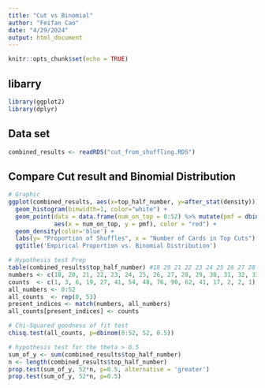 ```yaml
---
title: "Cut vs Binomial"
author: "Feifan Cao"
date: "4/29/2024"
output: html_document
---
```


```r
knitr::opts_chunk$set(echo = TRUE)
```

## libarry

```r
library(ggplot2)
library(dplyr)
```

## Data set

```r
combined_results <- readRDS("cut_from_shuffling.RDS")
```

## Compare Cut result and Binomial Distribution
```r
# Graphic
ggplot(combined_results, aes(x=top_half_number, y=after_stat(density))) +
  geom_histogram(binwidth=1, color="white") +
  geom_point(data = data.frame(num_on_top = 0:52) %>% mutate(pmf = dbinom(num_on_top, 52, 0.5)),
             aes(x = num_on_top, y = pmf), color = "red") +
  geom_density(color='blue') +
  labs(y= "Proportion of Shuffles", x = "Number of Cards in Top Cuts") +
  ggtitle('Empirical Proportion vs. Binomial Distribution')

# Hypothesis test Prep
table(combined_results$top_half_number) #18 20 21 22 23 24 25 26 27 28 29 30 31 32 33 38 /  1  3  6 19 27 41 54 48 76 90 62 41 17  2  2  1 
numbers <- c(18, 20, 21, 22, 23, 24, 25, 26, 27, 28, 29, 30, 31, 32, 33, 38)
counts  <- c(1, 3, 6, 19, 27, 41, 54, 48, 76, 90, 62, 41, 17, 2, 2, 1)
all_numbers <- 0:52
all_counts  <- rep(0, 53)
present_indices <- match(numbers, all_numbers)
all_counts[present_indices] <- counts

# Chi-Squared goodness of fit test
chisq.test(all_counts, p=dbinom(0:52, 52, 0.5))

# hypothesis test for the theta > 0.5
sum_of_y <- sum(combined_results$top_half_number)
n <- length(combined_results$top_half_number)
prop.test(sum_of_y, 52*n, p=0.5, alternative = 'greater')
prop.test(sum_of_y, 52*n, p=0.5)
```

